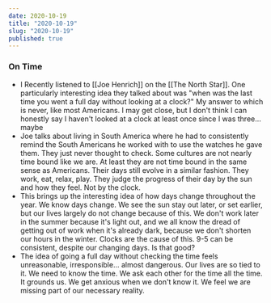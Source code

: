 ```yaml
---
date: 2020-10-19
title: "2020-10-19"
slug: "2020-10-19"
published: true
---
```

### On Time
- I Recently listened to [[Joe Henrich]] on the [[The North Star]]. One particularly interesting idea they talked about was "when was the last time you went a full day without looking at a clock?" My answer to which is never, like most Americans. I may get close, but I don't think I can honestly say I haven't looked at a clock at least once since I was three... maybe
- Joe talks about living in South America where he had to consistently remind the South Americans he worked with to use the watches he gave them. They just never thought to check. Some cultures are not nearly time bound like we are. At least they are not time bound in the same sense as Americans. Their days still evolve in a similar fashion. They work, eat, relax, play. They judge the progress of their day by the sun and how they feel. Not by the clock. 
- This brings up the interesting idea of how days change throughout the year. We know days change. We see the sun stay out later, or set earlier, but our lives largely do not change because of this. We don't work later in the summer because it's light out, and we all know the dread of getting out of work when it's already dark, because we don't shorten our hours in the winter. Clocks are the cause of this. 9-5 can be consistent, despite our changing days. Is that good?
- The idea of going a full day without checking the time feels unreasonable, irresponsible... almost dangerous. Our lives are so tied to it. We need to know the time. We ask each other for the time all the time. It grounds us. We get anxious when we don't know it. We feel we are missing part of our necessary reality. 
